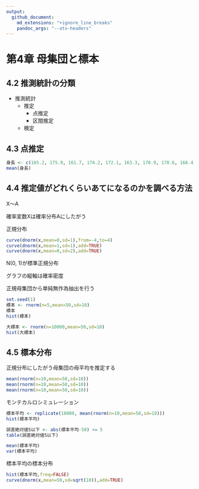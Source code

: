 ```yaml
---
output:
  github_document:
    md_extensions: "+ignore_line_breaks"
    pandoc_args: "--atx-headers"
---
```


# 第4章 母集団と標本

## 4.2 推測統計の分類

- 推測統計
  - 推定
    - 点推定
    - 区間推定
  - 検定

## 4.3 点推定

```r
身長 <- c(165.2, 175.9, 161.7, 174.2, 172.1, 163.3, 170.9, 170.6, 168.4, 171.3)
mean(身長)
```

## 4.4 推定値がどれくらいあてになるのかを調べる方法

X〜A

確率変数Xは確率分布Aにしたがう

正規分布

```r
curve(dnorm(x,mean=0,sd=1),from=-4,to=4)
curve(dnorm(x,mean=1,sd=1),add=TRUE)
curve(dnorm(x,mean=0,sd=2),add=TRUE)
```

N(0, 1)が標準正規分布

グラフの縦軸は確率密度

正規母集団から単純無作為抽出を行う

```r
set.seed(1)
標本 <- rnorm(n=5,mean=50,sd=10)
標本
hist(標本)
```

```r
大標本 <- rnorm(n=10000,mean=50,sd=10)
hist(大標本)
```

## 4.5 標本分布

正規分布にしたがう母集団の母平均を推定する

```r
mean(rnorm(n=10,mean=50,sd=10))
mean(rnorm(n=10,mean=50,sd=10))
mean(rnorm(n=10,mean=50,sd=10))
```

モンテカルロシミュレーション

```r
標本平均 <- replicate(10000, mean(rnorm(n=10,mean=50,sd=10)))
hist(標本平均)
```

```r
誤差絶対値5以下 <- abs(標本平均-50) <= 5
table(誤差絶対値5以下)
```

```r
mean(標本平均)
var(標本平均)
```

標本平均の標本分布

```r
hist(標本平均,freq=FALSE)
curve(dnorm(x,mean=50,sd=sqrt(10)),add=TRUE)
```
